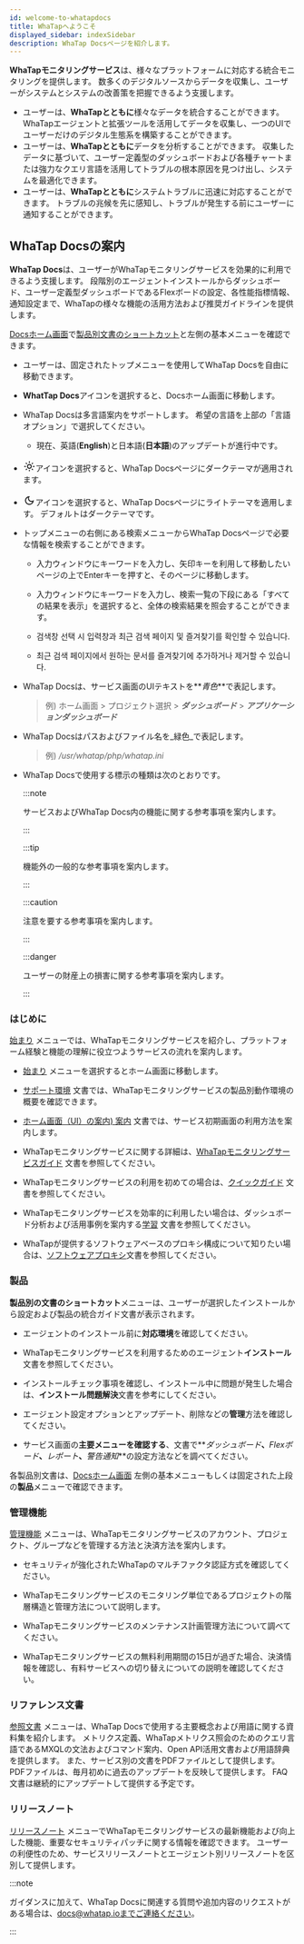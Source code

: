 ```yaml
---
id: welcome-to-whatapdocs
title: WhaTapへようこそ
displayed_sidebar: indexSidebar
description: WhaTap Docsページを紹介します。
---
```


**WhaTapモニタリングサービス**は、様々なプラットフォームに対応する統合モニタリングを提供します。 数多くのデジタルソースからデータを収集し、ユーザーがシステムとシステムの改善策を把握できるよう支援します。 

-   ユーザーは、**WhaTapとともに**様々なデータを統合することができます。 WhaTapエージェントと拡張ツールを活用してデータを収集し、一つのUIでユーザーだけのデジタル生態系を構築することができます。 
-   ユーザーは、**WhaTapとともに**データを分析することができます。 収集したデータに基づいて、ユーザー定義型のダッシュボードおよび各種チャートまたは強力なクエリ言語を活用してトラブルの根本原因を見つけ出し、システムを最適化できます。
-   ユーザーは、**WhaTapとともに**システムトラブルに迅速に対応することができます。 トラブルの兆候を先に感知し、トラブルが発生する前にユーザーに通知することができます。

## WhaTap Docsの案内

**WhaTap Docs**は、ユーザーがWhaTapモニタリングサービスを効果的に利用できるよう支援します。 段階別のエージェントインストールからダッシュボード、ユーザー定義型ダッシュボードであるFlexボードの設定、各性能指標情報、通知設定まで、WhaTapの様々な機能の活用方法および推奨ガイドラインを提供します。  

[Docsホーム画面](./)で[製品別文書のショートカット](./#shortcut-product)と左側の基本メニューを確認できます。 

<ImgLang img='whatap-docs-upper.svg' desc=''/>

-   ユーザーは、固定されたトップメニューを使用してWhaTap Docsを自由に移動できます。 

-   **WhatTap Docs**アイコンを選択すると、Docsホーム画面に移動します。

-   WhaTap Docsは多言語案内をサポートします。 希望の言語を上部の「言語オプション」で選択してください。

    -   現在、英語(**English**)と日本語(**日本語**)のアップデートが進行中です。 

-   <svg viewBox="0 -4 24 26" width="22" height="22" class="ic-gs"><path fill="currentColor" d="M12,9c1.65,0,3,1.35,3,3s-1.35,3-3,3s-3-1.35-3-3S10.35,9,12,9 M12,7c-2.76,0-5,2.24-5,5s2.24,5,5,5s5-2.24,5-5 S14.76,7,12,7L12,7z M2,13l2,0c0.55,0,1-0.45,1-1s-0.45-1-1-1l-2,0c-0.55,0-1,0.45-1,1S1.45,13,2,13z M20,13l2,0c0.55,0,1-0.45,1-1 s-0.45-1-1-1l-2,0c-0.55,0-1,0.45-1,1S19.45,13,20,13z M11,2v2c0,0.55,0.45,1,1,1s1-0.45,1-1V2c0-0.55-0.45-1-1-1S11,1.45,11,2z M11,20v2c0,0.55,0.45,1,1,1s1-0.45,1-1v-2c0-0.55-0.45-1-1-1C11.45,19,11,19.45,11,20z M5.99,4.58c-0.39-0.39-1.03-0.39-1.41,0 c-0.39,0.39-0.39,1.03,0,1.41l1.06,1.06c0.39,0.39,1.03,0.39,1.41,0s0.39-1.03,0-1.41L5.99,4.58z M18.36,16.95 c-0.39-0.39-1.03-0.39-1.41,0c-0.39,0.39-0.39,1.03,0,1.41l1.06,1.06c0.39,0.39,1.03,0.39,1.41,0c0.39-0.39,0.39-1.03,0-1.41 L18.36,16.95z M19.42,5.99c0.39-0.39,0.39-1.03,0-1.41c-0.39-0.39-1.03-0.39-1.41,0l-1.06,1.06c-0.39,0.39-0.39,1.03,0,1.41 s1.03,0.39,1.41,0L19.42,5.99z M7.05,18.36c0.39-0.39,0.39-1.03,0-1.41c-0.39-0.39-1.03-0.39-1.41,0l-1.06,1.06 c-0.39,0.39-0.39,1.03,0,1.41s1.03,0.39,1.41,0L7.05,18.36z"></path></svg>アイコンを選択すると、WhaTap Docsページにダークテーマが適用されます。

-   <svg viewBox="0 -4 24 26" width="22" height="22" class="ic-gs"><path fill="currentColor" d="M9.37,5.51C9.19,6.15,9.1,6.82,9.1,7.5c0,4.08,3.32,7.4,7.4,7.4c0.68,0,1.35-0.09,1.99-0.27C17.45,17.19,14.93,19,12,19 c-3.86,0-7-3.14-7-7C5,9.07,6.81,6.55,9.37,5.51z M12,3c-4.97,0-9,4.03-9,9s4.03,9,9,9s9-4.03,9-9c0-0.46-0.04-0.92-0.1-1.36 c-0.98,1.37-2.58,2.26-4.4,2.26c-2.98,0-5.4-2.42-5.4-5.4c0-1.81,0.89-3.42,2.26-4.4C12.92,3.04,12.46,3,12,3L12,3z"></path></svg>アイコンを選択すると、WhaTap Docsページにライトテーマを適用します。 デフォルトはダークテーマです。

-   トップメニューの右側にある検索メニューからWhaTap Docsページで必要な情報を検索することができます。

    -   入力ウィンドウにキーワードを入力し、矢印キーを利用して移動したいページの上でEnterキーを押すと、そのページに移動します。

    -   入力ウィンドウにキーワードを入力し、検索一覧の下段にある「すべての結果を表示」を選択すると、全体の検索結果を照会することができます。

    -   검색창 선택 시 입력창과 최근 검색 페이지 및 즐겨찾기를 확인할 수 있습니다.

    -   최근 검색 페이지에서 원하는 문서를 즐겨찾기에 추가하거나 제거할 수 있습니다.

-   WhaTap Docsは、サービス画面のUIテキストを**_青色_**で表記します。

    > 例) ホーム画面 > プロジェクト選択 > **_ダッシュボード_** > **_アプリケーションダッシュボード_**

-   WhaTap Docsはパスおよびファイル名を_緑色_で表記します。

    > 例) _/usr/whatap/php/whatap.ini_

-   WhaTap Docsで使用する標示の種類は次のとおりです。

    :::note

    サービスおよびWhaTap Docs内の機能に関する参考事項を案内します。

    :::

    :::tip

    機能外の一般的な参考事項を案内します。

    :::

    :::caution

    注意を要する参考事項を案内します。

    :::

    :::danger

    ユーザーの財産上の損害に関する参考事項を案内します。

    :::

### はじめに

[始まり](./) メニューでは、WhaTapモニタリングサービスを紹介し、プラットフォーム経験と機能の理解に役立つようサービスの流れを案内します。 

-   [始まり](./) メニューを選択するとホーム画面に移動します。 

-   [サポート環境](Support-env) 文書では、WhaTapモニタリングサービスの製品別動作環境の概要を確認できます。 

-   [ホーム画面（UI）の案内) 案内](main-ui-intro) 文書では、サービス初期画面の利用方法を案内します。 

-   WhaTapモニタリングサービスに関する詳細は、[WhaTapモニタリングサービスガイド](whatap-overview) 文書を参照してください。

-   WhaTapモニタリングサービスの利用を初めての場合は、[クイックガイド](quick-guide) 文書を参照してください。

-   WhaTapモニタリングサービスを効率的に利用したい場合は、ダッシュボード分析および活用事例を案内する[学習](learning-guides) 文書を参照してください。 

-   WhaTapが提供するソフトウェアベースのプロキシ構成について知りたい場合は、[ソフトウェアプロキシ](software-proxy)文書を参照してください。

### 製品

**製品別の文書のショートカット**メニューは、ユーザーが選択したインストールから設定および製品の統合ガイド文書が表示されます。 

-   エージェントのインストール前に**対応環境**を確認してください。 

-   WhaTapモニタリングサービスを利用するためのエージェント**インストール**文書を参照してください。

-   インストールチェック事項を確認し、インストール中に問題が発生した場合は、**インストール問題解決**文書を参考にしてください。 

-   エージェント設定オプションとアップデート、削除などの**管理**方法を確認してください。 

-   サービス画面の**主要メニューを確認する**、文書で**_ダッシュボード_**、**_Flexボード_**、**_レポート_**、**_警告通知_**の設定方法などを調べてください。

各製品別文書は、[Docsホーム画面](./) 左側の基本メニューもしくは固定された上段の**製品**メニューで確認できます。

### 管理機能

[管理機能](manage) メニューは、WhaTapモニタリングサービスのアカウント、プロジェクト、グループなどを管理する方法と決済方法を案内します。 

-   セキュリティが強化されたWhaTapのマルチファクタ認証方式を確認してください。 

-   WhaTapモニタリングサービスのモニタリング単位であるプロジェクトの階層構造と管理方法について説明します。 

-   WhaTapモニタリングサービスのメンテナンス計画管理方法について調べてください。 

-   WhaTapモニタリングサービスの無料利用期間の15日が過ぎた場合、決済情報を確認し、有料サービスへの切り替えについての説明を確認してください。

### リファレンス文書

[参照文書](reference) メニューは、WhaTap Docsで使用する主要概念および用語に関する資料集を紹介します。 メトリクス定義、WhaTapメトリクス照会のためのクエリ言語であるMXQLの文法およびコマンド案内、Open API活用文書および用語辞典を提供します。 また、サービス別の文書をPDFファイルとして提供します。 PDFファイルは、毎月初めに過去のアップデートを反映して提供します。 FAQ文書は継続的にアップデートして提供する予定です。  

### リリースノート

[リリースノート](release-notes) メニューでWhaTapモニタリングサービスの最新機能および向上した機能、重要なセキュリティパッチに関する情報を確認できます。 ユーザーの利便性のため、サービスリリースノートとエージェント別リリースノートを区別して提供します。

:::note

ガイダンスに加えて、WhaTap Docsに関連する質問や追加内容のリクエストがある場合は、docs@whatap.ioまでご連絡ください。

:::
